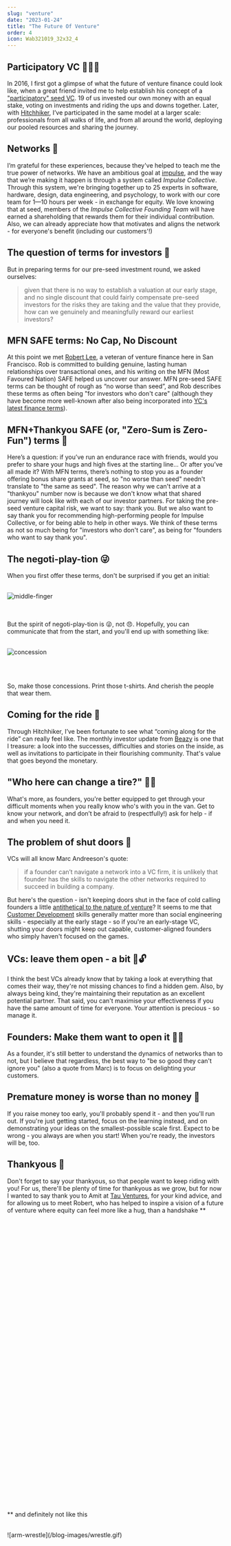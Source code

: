 ```yaml
---
slug: "venture"
date: "2023-01-24"
title: "The Future Of Venture"
order: 4
icon: Wab321019_32x32_4
---
```


## Participatory VC 🧑‍🤝‍🧑

In 2016, I first got a glimpse of what the future of venture finance could look like, when a great friend invited me to help establish his concept of a ["participatory" seed VC](https://siliconballs.com). 19 of us invested our own money with an equal stake, voting on investments and riding the ups and downs together. Later, with [Hitchhiker](https://hitchhiker.vc), I’ve participated in the same model at a larger scale: professionals from all walks of life, and from all around the world, deploying our pooled resources and sharing the journey.

## Networks 🔗

I’m grateful for these experiences, because they've helped to teach me the true power of networks. We have an ambitious goal at [impulse](https://impulse.training), and the way that we’re making it happen is through a system called _Impulse Collective_. Through this system, we're bringing together up to 25 experts in software, hardware, design, data engineering, and psychology, to work with our core team for 1—10 hours per week - in exchange for equity. We love knowing that at seed, members of the _Impulse Collective Founding Team_ will have earned a shareholding that rewards them for their individual contribution. Also, we can already appreciate how that motivates and aligns the network - for everyone's benefit (including our customers'!)

## The question of terms for investors 📜

But in preparing terms for our pre-seed investment round, we asked ourselves:

> given that there is no way to establish a valuation at our early stage, and no single discount that could fairly compensate pre-seed investors for the risks they are taking and the value that they provide, how can we genuinely and meaningfully reward our earliest investors?

## MFN SAFE terms: No Cap, No Discount

At this point we met [Robert Lee](https://fl0wstate.com/robert/), a veteran of venture finance here in San Francisco. Rob is committed to building genuine, lasting human relationships over transactional ones, and his writing on the MFN (Most Favoured Nation) SAFE helped us uncover our answer. MFN pre-seed SAFE terms can be thought of rough as “no worse than seed”, and Rob describes these terms as often being "for investors who don't care" (although they have become more well-known after also being incorporated into [YC's latest finance terms](https://www.ycombinator.com/deal)).

## MFN+Thankyou SAFE (or, "Zero-Sum is Zero-Fun") terms 🤗

Here’s a question: if you’ve run an endurance race with friends, would you prefer to share your hugs and high fives at the starting line... Or after you’ve all made it? With MFN terms, there’s nothing to stop you as a founder offering bonus share grants at seed, so "no worse than seed" needn't translate to "the same as seed". The reason why we can't arrive at a "thankyou" number now is because we don't know what that shared journey will look like with each of our investor partners. For taking the pre-seed venture capital risk, we want to say: thank you. But we also want to say thank you for recommending high-performing people for Impulse Collective, or for being able to help in other ways. We think of these terms as not so much being for "investors who don't care", as being for "founders who want to say thank you".

## The negoti-play-tion 😜

When you first offer these terms, don't be surprised if you get an initial:<br/><br/>

![middle-finger](/blog-images/reaction.png)

<br />
<br />
But the spirit of negoti-play-tion is 😜, not 😠. Hopefully, you can communicate
that from the start, and you'll end up with something like:

<br />
<br />

![concession](/blog-images/tshirts.png)

<br />
<br />

So, make those concessions. Print those t-shirts. And cherish the people that wear them.

## Coming for the ride 🚐

Through Hitchhiker, I’ve been fortunate to see what “coming along for the ride” can really feel like. The monthly investor update from [Beazy](https://www.beazy.co) is one that I treasure: a look into the successes, difficulties and stories on the inside, as well as invitations to participate in their flourishing community. That's value that goes beyond the monetary.

## "Who here can change a tire?" 👩‍🔧

What's more, as founders, you're better equipped to get through your difficult moments when you really know who's with you in the van. Get to know your network, and don’t be afraid to (respectfully!) ask for help - if and when you need it.

## The problem of shut doors 🚪

VCs will all know Marc Andreeson's quote:

> if a founder can’t navigate a network into a VC firm, it is unlikely that founder has the skills to navigate the other networks required to succeed in building a company.

But here's the question - isn't keeping doors shut in the face of cold calling founders a little [antithetical to the nature of venture](https://medium.com/@DelJohnsonVC/ban-warm-introductions-1e69169d57ba)? It seems to me that [Customer Development](https://steveblank.com/2010/02/25/customer-development-for-web-startups/) skills generally matter more than social engineering skills - especially at the early stage - so if you're an early-stage VC, shutting your doors might keep out capable, customer-aligned founders who simply haven't focused on the games.

## VCs: leave them open - a bit 🚪🔓

I think the best VCs already know that by taking a look at everything that comes their way, they're not missing chances to find a hidden gem. Also, by always being kind, they're maintaining their reputation as an excellent potential partner. That said, you can't maximise your effectiveness if you have the same amount of time for everyone. Your attention is precious - so manage it.

## Founders: Make them want to open it 🚪🤓

As a founder, it's still better to understand the dynamics of networks than to not, but I believe that regardless, the best way to "be so good they can't ignore you" (also a quote from Marc) is to focus on delighting your customers.

## Premature money is worse than no money 💸

If you raise money too early, you'll probably spend it - and then you'll run out. If you're just getting started, focus on the learning instead, and on demonstrating your ideas on the smallest-possible scale first. Expect to be wrong - you always are when you start! When you're ready, the investors will be, too.

## Thankyous 🙌

Don't forget to say your thankyous, so that people want to keep riding with you!
For us, there'll be plenty of time for thankyous as we grow, but for now I wanted to say thank you to Amit at [Tau Ventures](https://www.tauventures.com/), for your kind advice, and for allowing us to meet Robert, who has helped to inspire a vision of a future of venture where equity can feel more like a hug, than a handshake \*\*

<br />
<br />
<br />
<br />
<br />
<br />
<br />
<br />
<br />
<br />
<br />
<br />
<br />
<br />
<br />
<br />
<br />
<br />
<br />
<br />
<br />
<br />
<br />
<br />
<br />
<br />
<br />
<br />
<br />
<br />
<br />
<br />
<br />
<br />
<br />
<br />
<br />
<br />
<br />

\*\* and definitely not like this

<br />
![arm-wrestle](/blog-images/wrestle.gif)
